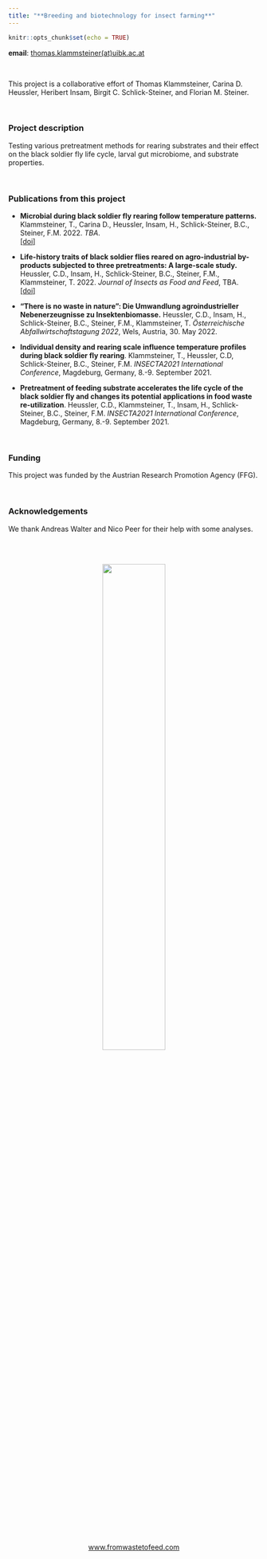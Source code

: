 ```yaml
---
title: "**Breeding and biotechnology for insect farming**"
---
```


```r
knitr::opts_chunk$set(echo = TRUE)
```

**email**: [thomas.klammsteiner(at)uibk.ac.at](mailto:thomas.klammsteiner@uibk.ac.at)  

<br/>

This project is a collaborative effort of Thomas Klammsteiner, Carina D. Heussler, Heribert Insam, Birgit C. Schlick-Steiner, and Florian M. Steiner.

<br/>

### Project description  
Testing various pretreatment methods for rearing substrates and their effect on the black soldier fly life cycle, larval gut microbiome, and substrate properties.

<br/>

### Publications from this project
- **Microbial during black soldier fly rearing follow temperature patterns.** Klammsteiner, T., Carina D., Heussler, Insam, H., Schlick-Steiner, B.C., Steiner, F.M. 2022. *TBA*.  
[[doi]](https://www.doi.org/)  

- **Life-history traits of black soldier flies reared on agro-industrial by-products subjected to three pretreatments: A large-scale study.** Heussler, C.D., Insam, H., Schlick-Steiner, B.C., Steiner, F.M., Klammsteiner, T. 2022. *Journal of Insects as Food and Feed*, TBA.  
[[doi]](https://www.doi.org/)  

- **"There is no waste in nature": Die Umwandlung agroindustrieller Nebenerzeugnisse zu Insektenbiomasse.** Heussler, C.D., Insam, H., Schlick-Steiner, B.C., Steiner, F.M., Klammsteiner, T. *Österreichische Abfallwirtschaftstagung 2022*, Wels, Austria, 30. May 2022.

- **Individual density and rearing scale influence temperature profiles during black soldier fly rearing**. Klammsteiner, T., Heussler, C.D, Schlick-Steiner, B.C., Steiner, F.M. *INSECTA2021 International Conference*, Magdeburg, Germany, 8.-9. September 2021.  

- **Pretreatment of feeding substrate accelerates the life cycle of the black soldier fly and changes its potential applications in food waste re-utilization**. Heussler, C.D., Klammsteiner, T., Insam, H., Schlick-Steiner, B.C., Steiner, F.M. *INSECTA2021 International Conference*, Magdeburg, Germany, 8.-9. September 2021.  

<br/>

### Funding
This project was funded by the Austrian Research Promotion Agency (FFG).

<br/>

### Acknowledgements  
We thank Andreas Walter and Nico Peer for their help with some analyses. 

<br/>
<br/>

<center>
  <a href="https://www.fromwastetofeed.com">
    <img src="https://raw.githubusercontent.com/tklammsteiner/fromwastetofeed/gh-pages/media/header-logo.png" width="50%"/>
  </a>  
  
  [www.fromwastetofeed.com](https://www.fromwastetofeed.com)
</center>

<br/>
